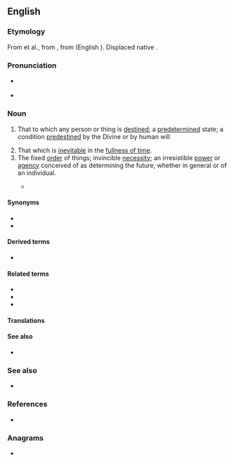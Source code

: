 {{also|Destiny}}
==English==
{{wikipedia}}

===Etymology===
From {{inh|en|enm|destine}} et al., from {{der|en|fro|destinee}}, from {{der|en|la|destino|dēstinō}} (English {{m|en|destine}}). Displaced native {{ncog|ang|wyrd}}.

===Pronunciation===
* {{a|UK}} {{IPA|en|/ˈdɛstɪni/}}
* {{audio|en|en-us-destiny.ogg|Audio (US)}}

===Noun===
{{en-noun}}

# That to which any person or thing is [[destined]]; a [[predetermined]] state; a condition [[predestine]]d by the Divine or by human will
#: {{syn|en|fate|lot}}
#: {{ux|en|Death is the '''destiny''' of all mortal men.}}
# That which is [[inevitable]] in the [[fullness of time]].
# The fixed [[order]] of things; invincible [[necessity]]; an irresistible [[power]] or [[agency]] conceived of as determining the future, whether in general or of an individual.
#: {{syn|en|fate}}
#: {{ux|en|Dara doesn't believe in using dating apps - she insists that '''destiny''' will find her other half.}}
#* {{quote-book
|en
|year=2007
|last=Karpyshyn
|first=Drew
|authorlink=Drew Karpyshyn
|title={{w|Mass Effect: Revelation}}
|url=https://archive.org/details/masseffect00drew/
|publisher={{w|Del Rey Books}}
|ISBN=978-0-345-49816-8
|OCLC=150381260
|pages=320-321
|pageurl=https://archive.org/details/masseffect00drew/page/321/
|text=But it was much more than a mere ship. Its systems, processes, and technology were so advanced that they dwarfed every accomplishment of the Citadel species. Its grandeur and complexity rivaled the greatest creations of the Protheans—the mass relays and the Citadel. It may have even surpassed them. And if Saren could learn and understand how it worked, he could seize all that power for himself.<br>He’d spent his entire life preparing for a moment like this. Everything he’d ever done—his military service, his career with the Spectres—was only a prelude to this revelation. Now he had found his true purpose; '''destiny''' had led him here.}}

====Synonyms====
* {{l|en|fate}}
* {{l|en|orlay}}

====Derived terms====
* {{l|en|date with destiny}}

====Related terms====
* {{l|en|destinate}}
* {{l|en|destination}}
* {{l|en|destine}}

====Translations====
{{trans-see|predetermined condition; fate; fixed order of things|fate}}

====See also====
* {{l|en|doom}}

===See also===
* {{l|en|destination}}

===References===
* {{R:Webster 1913}}

===Anagrams===
* {{anagrams|en|a=deinsty|density}}
